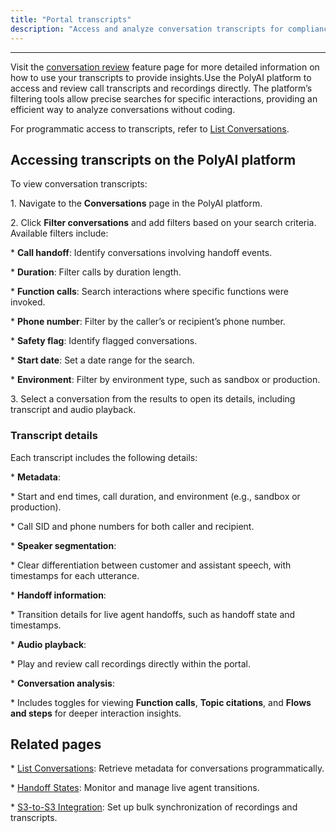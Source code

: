 ```yaml
---
title: "Portal transcripts"
description: "Access and analyze conversation transcripts for compliance, quality assurance, and reporting."
---
```


***

<Note>Visit the [conversation review](/analytics/conversation-review) feature page for more detailed information on how to use your transcripts to provide insights.</Note>Use the PolyAI platform to access and review call transcripts and recordings directly. The platform’s filtering tools allow precise searches for specific interactions, providing an efficient way to analyze conversations without coding.

For programmatic access to transcripts, refer to [List Conversations](list-conversations).

## Accessing transcripts on the PolyAI platform

To view conversation transcripts:

1\. Navigate to the **Conversations** page in the PolyAI platform.

2\. Click **Filter conversations** and add filters based on your search criteria. Available filters include:

\* **Call handoff**: Identify conversations involving handoff events.

\* **Duration**: Filter calls by duration length.

\* **Function calls**: Search interactions where specific functions were invoked.

\* **Phone number**: Filter by the caller’s or recipient’s phone number.

\* **Safety flag**: Identify flagged conversations.

\* **Start date**: Set a date range for the search.

\* **Environment**: Filter by environment type, such as sandbox or production.

3\. Select a conversation from the results to open its details, including transcript and audio playback.

### Transcript details

Each transcript includes the following details:

\* **Metadata**:

\* Start and end times, call duration, and environment (e.g., sandbox or production).

\* Call SID and phone numbers for both caller and recipient.

\* **Speaker segmentation**:

\* Clear differentiation between customer and assistant speech, with timestamps for each utterance.

\* **Handoff information**:

\* Transition details for live agent handoffs, such as handoff state and timestamps.

\* **Audio playback**:

\* Play and review call recordings directly within the portal.

\* **Conversation analysis**:

\* Includes toggles for viewing **Function calls**, **Topic citations**, and **Flows and steps** for deeper interaction insights.

## Related pages

\* [List Conversations](list-conversations): Retrieve metadata for conversations programmatically.

\* [Handoff States](handoff-states): Monitor and manage live agent transitions.

\* [S3-to-S3 Integration](s3-to-s3): Set up bulk synchronization of recordings and transcripts.
